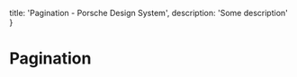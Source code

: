 
  title: 'Pagination - Porsche Design System',
  description: 'Some description'
}

# Pagination <ComponentStatus tagName="p-pagination"></ComponentStatus>

